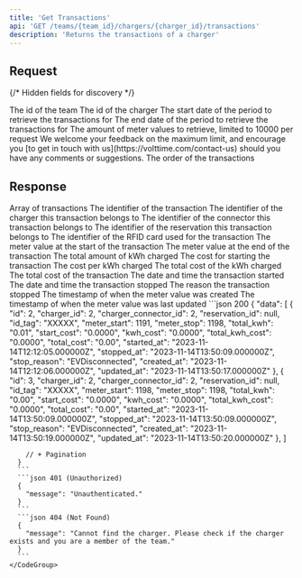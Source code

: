 ```yaml
---
title: 'Get Transactions'
api: 'GET /teams/{team_id}/chargers/{charger_id}/transactions'
description: 'Returns the transactions of a charger'
---
```

## Request
{/* Hidden fields for discovery */}
<ParamField path="team_id" type="integer" hidden required />
<ParamField path="charger_id" type="integer" hidden required />
<ParamField query="date_from" type="datetime" hidden />
<ParamField query="date_to" type="datetime" hidden />
<ParamField query="limit" type="integer" hidden />
<ParamField query="order_by" type="string" hidden />
<Snippet file="hidden-pagination-fields.mdx" />

<Tabs>
  <Tab title="Path">
    <ParamField path="team_id" type="integer" required>
      The id of the team
    </ParamField>
    <ParamField path="charger_id" type="integer" required>
      The id of the charger
    </ParamField>
  </Tab>
  <Tab title="Query">
    <ParamField query="date_from" type="datetime">
      The start date of the period to retrieve the transactions for
    </ParamField>
    <ParamField query="date_to" type="datetime">
      The end date of the period to retrieve the transactions for
    </ParamField>
    <ParamField query="limit" default="25" type="integer">
      The amount of meter values to retrieve, limited to 10000 per request 
      <Info>We welcome your feedback on the maximum limit, and encourage you [to get in touch with us](https://volttime.com/contact-us) should you have any comments or suggestions.</Info>
    </ParamField>
    <ParamField query="order_by" default="asc" type="string">
      The order of the transactions
      <Snippet file="types/Global/OrderBy.mdx" />
    </ParamField>
    <Snippet file="pagination-fields.mdx" />
  </Tab>
</Tabs>

## Response
<Tabs>
  <Tab title="Data">
    <ResponseField name="data" type="Transaction[]">
      Array of transactions
      <Expandable title="Transaction">
        <ResponseField name="id" type="integer">
          The identifier of the transaction
        </ResponseField>
        <ResponseField name="charger_id" type="integer">
          The identifier of the charger this transaction belongs to
        </ResponseField>
        <ResponseField name="charger_connector_id" type="integer">
          The identifier of the connector this transaction belongs to
        </ResponseField>
        <ResponseField name="reservation_id" type="?integer">
          The identifier of the reservation this transaction belongs to
        </ResponseField>
        <ResponseField name="id_tag" type="string">
           The identifier of the RFID card used for the transaction
        </ResponseField>
        <ResponseField name="meter_start" type="integer">
          The meter value at the start of the transaction
        </ResponseField>
        <ResponseField name="meter_stop" type="?integer">
          The meter value at the end of the transaction
        </ResponseField>
        <ResponseField name="total_kwh" type="?double(8,2)">
          The total amount of kWh charged
        </ResponseField>
        <ResponseField name="start_cost" type="double(8,4)">
          The cost for starting the transaction
        </ResponseField>
        <ResponseField name="kwh_cost" type="double(8,4)">
          The cost per kWh charged
        </ResponseField>
        <ResponseField name="total_kwh_cost" type="?double(10,4)">
          The total cost of the kWh charged
        </ResponseField>
        <ResponseField name="total_cost" type="?double(8,2)">
          The total cost of the transaction
        </ResponseField>
        <ResponseField name="started_at" type="string">
          The date and time the transaction started
        </ResponseField>
        <ResponseField name="stopped_at" type="?string">
          The date and time the transaction stopped
        </ResponseField>
        <ResponseField name="stop_reason" type="?TxStopReason">
          The reason the transaction stopped
          <Snippet file="types/Charger/Transaction/TxStopReason.mdx" />
        </ResponseField>
        <ResponseField name="created_at" type="string">
          The timestamp of when the meter value was created
        </ResponseField>
        <ResponseField name="updated_at" type="string">
          The timestamp of when the meter value was last updated
        </ResponseField>
      </Expandable>
    </ResponseField>
  </Tab>
  <Tab title="Example">
    <CodeGroup>
      ```json 200
      {
        "data": [
          {
            "id": 2,
            "charger_id": 2,
            "charger_connector_id": 2,
            "reservation_id": null,
            "id_tag": "XXXXX",
            "meter_start": 1191,
            "meter_stop": 1198,
            "total_kwh": "0.01",
            "start_cost": "0.0000",
            "kwh_cost": "0.0000",
            "total_kwh_cost": "0.0000",
            "total_cost": "0.00",
            "started_at": "2023-11-14T12:12:05.000000Z",
            "stopped_at": "2023-11-14T13:50:09.000000Z",
            "stop_reason": "EVDisconnected",
            "created_at": "2023-11-14T12:12:06.000000Z",
            "updated_at": "2023-11-14T13:50:17.000000Z"
          },
          {
              "id": 3,
              "charger_id": 2,
              "charger_connector_id": 2,
              "reservation_id": null,
              "id_tag": "XXXXX",
              "meter_start": 1198,
              "meter_stop": 1198,
              "total_kwh": "0.00",
              "start_cost": "0.0000",
              "kwh_cost": "0.0000",
              "total_kwh_cost": "0.0000",
              "total_cost": "0.00",
              "started_at": "2023-11-14T13:50:09.000000Z",
              "stopped_at": "2023-11-14T13:50:09.000000Z",
              "stop_reason": "EVDisconnected",
              "created_at": "2023-11-14T13:50:19.000000Z",
              "updated_at": "2023-11-14T13:50:20.000000Z"
          },
        ]

        // + Pagination
      }
      ```
      ```json 401 (Unauthorized)
      {
        "message": "Unauthenticated."
      }
      ```
      ```json 404 (Not Found)
      {
        "message": "Cannot find the charger. Please check if the charger exists and you are a member of the team."
      }
      ```
    </CodeGroup>
  </Tab>
</Tabs>
